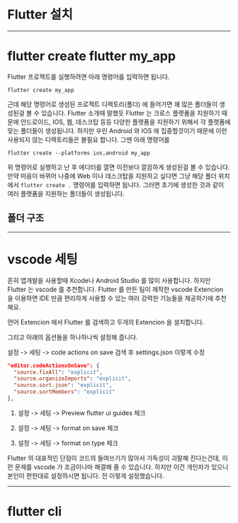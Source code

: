 # Flutter 설치

***

# flutter create flutter my_app
Flutter 프로젝트를 실행하려면 아래 명령어를 입력하면 됩니다.

```bash:Flutter-프로젝트-생성
flutter create my_app
```

근데 해당 명령어로 생성된 프로젝트 디렉토리(폴더) 에 들어가면 꽤 많은 폴더들이 생성된걸 볼 수 있습니다. Flutter 소개때 말했듯 Flutter 는 크로스 플랫폼을 지원하기 때문에 안드로이드, IOS, 웹, 데스크탑 등등 다양한 플랫폼을 지원하기 위해서 각 플랫폼에 맞는 폴더들이 생성됩니다. 하지만 우린 Android 와 IOS 에 집중할것이기 때문에 이런 사용되지 않는 디렉토리들은 불필요 합니다. 그땐 아래 명령어를

```bash:Android,IOS-프로젝트-생성
flutter create --platforms ios,android my_app
```

위 명령어로 실행하고 난 후 에디터를 열면 이전보다 깔끔하게 생성된걸 볼 수 있습니다. 만약 마음이 바뀌어 나중에 Web 이나 데스크탑을 지원하고 싶다면 그냥 해당 폴더 위치에서 `flutter create .` 명령어를 입력하면 됩니다. 그러면 초기에 생성한 것과 같이 여러 플랫폼을 지원하는 폴더들이 생성됩니다.

## 폴더 구조


***

# vscode 세팅

흔히 앱개발을 사용할때 Xcode나 Android Studio 를 많이 사용합니다. 하지만 Flutter 는 vscode 를 추천합니다. Flutter 를 만든 팀이 제작한 vscode Extencion 을 이용하면 IDE 만큼 편리하게 사용할 수 있는 여러 강력한 기능들을 제공하기에 추천해요.

먼어 Extencion 에서 Flutter 를 검색하고 두개의 Extencion 을 설치합니다.

그리고 아래의 옵션들을 하나하나씩 설정해 줍니다.

설정 -> 세팅 -> code actions on save 검색 후 settings.json 이렇게 수정

```json:settings.json
"editor.codeActionsOnSave": {
  "source.fixAll": "explicit",
  "source.organizeImports": "explicit",
  "source.sort.json": "explicit",
  "source.sortMembers": "explicit"
},
```

1. 설정 -> 세팅 -> Preview flutter ui guides 체크

2. 설정 -> 세팅 -> format on save 체크

3. 설정 -> 세팅 -> format on type 체크

Flutter 의 대표적인 단점이 코드의 들여쓰기가 많아서 가독성이 괴랄해 진다는건데, 이런 문제를 vscode 가 조금이나마 해결해 줄 수 있습니다. 하지만 이건 개인차가 있으니 본인이 편한대로 설정하시면 됩니다. 전 이렇게 설정했습니다.

***

# flutter cli